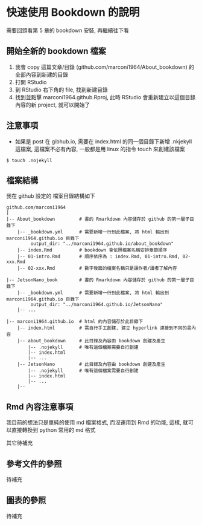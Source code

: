 # 快速使用 Bookdown 的說明 
需要回頭看第 5 章的 bookdown 安裝, 再繼續往下看

## 開始全新的 bookdown 檔案
1. 我會 copy 這篇文章/目錄 (github.com/marconi1964/About_bookdown) 的全部內容到新建的目錄
2. 打開 RStudio
3. 到 RStudio 右下角的 file, 找到新建目錄
4. 找到並點擊 marconi1964.github.Rproj, 此時 RStudio 會重新建立以這個目錄內容的新 project, 就可以開始了

## 注意事項
- 如果是 post 在 gibhub.io, 需要在 index.html 的同一個目錄下新增 .nkjekyll 這檔案, 這檔案不必有內容, 一般都是用 linux 的指令 touch 來創建該檔案

```
$ touch .nojekyll
```

## 檔案結構

我在 github 設定的 檔案目錄結構如下

```
github.com/marconi1964
|
|-- About_bookdown         # 書的 Rmarkdown 內容儲存於 github 的第一層子目錄下
    |-- _bookdown.yml      # 需要新增一行到此檔案, 將 html 輸出到 marconi1964.github.io 目錄下
         output_dir: "../marconi1964.github.io/about_bookdown"
    |-- index.Rmd          # bookdown 會依照檔案名稱安排章節順序
    |-- 01-intro.Rmd       # 順序依序為 : index.Rmd, 01-intro.Rmd, 02-xxx.Rmd
    |-- 02-xxx.Rmd         # 數字後面的檔案名稱只是讓作者/讀者了解內容
 
|-- JetsonNano_book        # 書的 Rmarkdown 內容儲存於 github 的第一層子目錄下
    |-- _bookdown.yml      # 需要新增一行到此檔案, 將 html 輸出到 marconi1964.github.io 目錄下
         output_dir: "../marconi1964.github.io/JetsonNano"
    |-- ...
    
|-- marconi1964.github.io  # html 的內容儲存於此目錄下
    |-- index.html         # 需自行手工創建, 建立 hyperlink 連接到不同的書內容
    |-- about_bookdown     # 此目錄及內容由 bookdown 創建及產生
        |-- .nojekyll      # 唯有這個檔案需要自行創建
        |-- index.html
        |-- ...
    |-- JetsonNano         # 此目錄及內容由 bookdown 創建及產生
        |-- .nojekyll      # 唯有這個檔案需要自行創建
        |-- index.html   
        |-- ...
    |--

```

## Rmd 內容注意事項

我目前的想法只是單純的使用 md 檔案格式, 而沒運用到 Rmd 的功能, 這樣, 就可以直接轉換到 python 常用的 md 格式

其它待補充

## 參考文件的參照
待補充

## 圖表的參照
待補充
